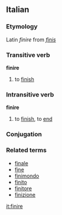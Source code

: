 ==Italian==
===Etymology===
Latin ''finire'' from ''[[finis]]''
===Transitive verb===
'''finire'''

#to [[finish]]

===Intransitive verb===
'''finire'''
#to [[finish]], to [[end]]

===Conjugation===
{{It-conj-ire-b|fin|essere}}
===Related terms===
*[[finale]]
*[[fine]]
*[[finimondo]]
*[[finito]]
*[[finitore]]
*[[finizione]]

[[it:finire]]